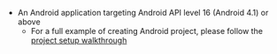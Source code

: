 * An Android application targeting Android API level 16 (Android 4.1) or above
    * For a full example of creating Android project, please follow the [project setup walkthrough](/[platform]/prev/start/project-setup/create-application/)


